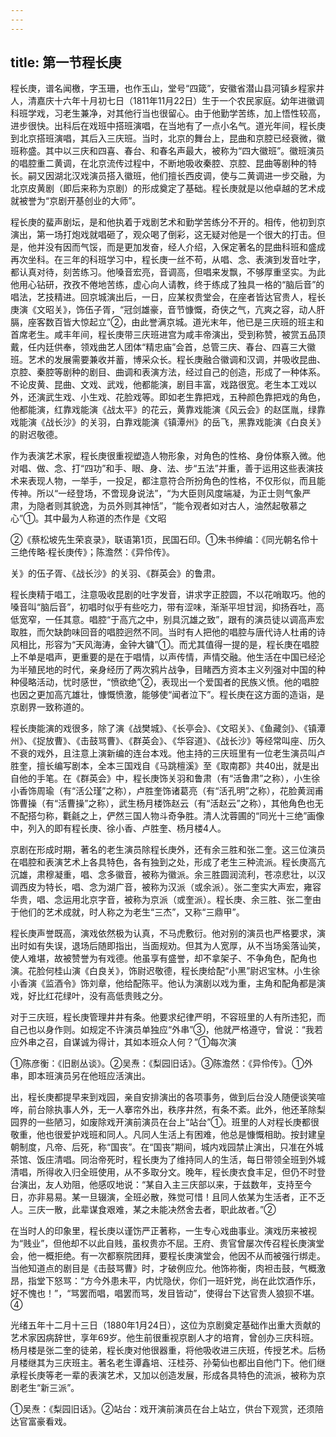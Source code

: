 ```yaml
---
---
---
```

title: 第一节程长庚
---



程长庚，谱名闻檄，字玉珊，也作玉山，堂号“四箴”，安徽省潜山县河镇乡程家井人，清嘉庆十六年十月初七日（1811年11月22日）生于一个农民家庭。幼年进徽调科班学戏，习老生兼净，对其他行当也很留心。由于他勤学苦练，加上悟性较高，进步很快。出科后在戏班中搭班演唱，在当地有了一点小名气。道光年间，程长庚到北京搭班演唱，其后入三庆班。当时，北京的舞台上，昆曲和京腔已经衰微，徽班称盛。其中以三庆和四喜、春台、和春名声最大，被称为“四大徽班”。徽班演员的唱腔重二黄调，在北京流传过程中，不断地吸收秦腔、京腔、昆曲等剧种的特长。嗣又因湖北汉戏演员搭入徽班，他们擅长西皮调，使与二黄调进一步交融，为北京皮黄剧（即后来称为京剧）的形成奠定了基础。程长庚就是以他卓越的艺术成就被誉为“京剧开基创业的大师”。

程长庚的蜚声剧坛，是和他执着于戏剧艺术和勤学苦练分不开的。相传，他初到京演出，第一场打炮戏就唱砸了，观众喝了倒彩，这无疑对他是一个很大的打击。但是，他并没有因而气馁，而是更加发奋，经人介绍，入保定著名的昆曲科班和盛成再次坐科。在三年的科班学习中，程长庚一丝不苟，从唱、念、表演到发音吐字，都认真对待，刻苦练习。他嗓音宏亮，音调高，但唱来发飘，不够厚重坚实。为此他用心钻研，孜孜不倦地苦练，虚心向人请教，终于练成了独具一格的“脑后音”的唱法，艺技精进。回京城演出后，一日，应某权贵堂会，在座者皆达官贵人，程长庚演《文昭关》，饰伍子胥，“冠剑雄豪，音节慷慨，奇侠之气，亢爽之容，动人肝膈，座客数百皆大惊起立”②，由此誉满京城。道光末年，他已是三庆班的班主和首席老生。咸丰年间，程长庚带三庆班进宫为咸丰帝演出，受到称赞，被赏五品顶戴，任内廷供奉，领戏曲艺人团体“精忠庙”会首，总管三庆、春台、四喜三大徽班。艺术的发展需要兼收并蓄，博采众长。程长庚融合徽调和汉调，并吸收昆曲、京腔、秦腔等剧种的剧目、曲调和表演方法，经过自己的创造，形成了一种体系。不论皮黄、昆曲、文戏、武戏，他都能演，剧目丰富，戏路很宽。老生本工戏以外，还演武生戏、小生戏、花脸戏等。即如老生靠把戏，五种颜色靠把戏的角色，他都能演，红靠戏能演《战太平》的花云，黄靠戏能演《风云会》的赵匡胤，绿靠戏能演《战长沙》的关羽，白靠戏能演《镇潭州》的岳飞，黑靠戏能演《白良关》的尉迟敬德。

作为表演艺术家，程长庚很重视塑造人物形象，对角色的性格、身份体察入微。他对唱、做、念、打“四功”和手、眼、身、法、步“五法”并重，善于运用这些表演技术来表现人物，一举手，一投足，都注意符合所扮角色的性格，不仅形似，而且能传神。所以“一经登场，不啻现身说法”，“为大臣则风度端凝，为正士则气象严肃，为隐者则其貌逸，为员外则其神恬”，“能令观者如对古人，油然起敬慕之心”①。其中最为人称道的杰作是《文昭

②《蔡松坡先生荣哀录》，联语第1页，民国石印。①朱书绅编：《同光朝名伶十三绝传略·程长庚传》；陈澹然：《异伶传》。

关》的伍子胥、《战长沙》的关羽、《群英会》的鲁肃。

程长庚精于唱工，注意吸收昆剧的吐字发音，讲求字正腔圆，不以花哨取巧。他的嗓音叫“脑后音”，初唱时似乎有些吃力，带有涩味，渐渐平坦甘润，抑扬吞吐，高低宽窄，一任其意。唱腔“于高亢之中，别具沉雄之致”，跟有的演员徒以调高声宏取胜，而欠缺韵味回音的唱腔迥然不同。当时有人把他的唱腔与唐代诗人杜甫的诗风相比，形容为“天风海涛，金钟大镛”①。而尤其值得一提的是，程长庚在唱腔上不单是唱声，更重要的是在于唱情，以声传情，声情交融。他生活在中国已经沦为半殖民地的时代，亲身经历了两次鸦片战争，目睹西方资本主义列强对中国的种种侵略活动，忧时感世，“愤欲绝”②，表现出一个爱国者的民族义愤。他的唱腔也因之更加高亢雄壮，慷慨愤激，能够使“闻者泣下”。程长庚在这方面的造诣，是京剧界一致称道的。

程长庚能演的戏很多，除了演《战樊城》、《长亭会》、《文昭关》、《鱼藏剑》、《镇潭州》、《捉放曹》、《击鼓骂曹》、《群英会》、《华容道》、《战长沙》等经常叫座、历久不衰的戏外，且注意上演新编的连台本戏。他主持的三庆班里有一位老生演员叫卢胜奎，擅长编写剧本，全本三国戏自《马跳檀溪》至《取南郡》共40出，就是出自他的手笔。在《群英会》中，程长庚饰关羽和鲁肃（有“活鲁肃”之称），小生徐小香饰周瑜（有“活公瑾”之称），卢胜奎饰诸葛亮（有“活孔明”之称），花脸黄润甫饰曹操（有“活曹操”之称），武生杨月楼饰赵云（有“活赵云”之称），其他角色也无不配搭匀称，氍毹之上，俨然三国人物斗奇争胜。清人沈蓉圃的“同光十三绝”画像中，列入的即有程长庚、徐小香、卢胜奎、杨月楼4人。

京剧在形成时期，著名的老生演员除程长庚外，还有余三胜和张二奎。这三位演员在唱腔和表演艺术上各具特色，各有独到之处，形成了老生三种流派。程长庚高亢沉雄，肃穆凝重，唱、念多徽音，被称为徽派。余三胜圆润流利，苍凉悲壮，以汉调西皮为特长，唱、念为湖广音，被称为汉派（或余派）。张二奎实大声宏，雍容华贵，唱、念运用北京字音，被称为京派（或奎派）。程长庚、余三胜、张二奎由于他们的艺术成就，时人称之为老生“三杰”，又称“三鼎甲”。

程长庚声誉既高，演戏依然极为认真，不马虎敷衍。他对别的演员也严格要求，演出时如有失误，退场后随即指出，当面规劝。但其为人宽厚，从不当场奚落讪笑，使人难堪，故被赞誉为有戏德。他虽享有盛誉，却不拿架子、不争角色，配角也演。花脸何桂山演《白良关》，饰尉迟敬德，程长庚给配“小黑”尉迟宝林。小生徐小香演《监酒令》饰刘章，他给配陈平。他认为演剧以戏为重，主角和配角都是演戏，好比红花绿叶，没有高低贵贱之分。

对于三庆班，程长庚管理井井有条。他要求纪律严明，不容班里的人有所违犯，而自己也以身作则。如规定不许演员单独应“外串”③，他就严格遵守，曾说：“我若应外串之召，自谋诚为得计，其如本班众人何？”①每次演

①陈彦衡：《旧剧丛谈》。②吴焘：《梨园旧话》。③陈澹然：《异伶传》。①外串，即本班演员另在他班应活演出。

出，程长庚都提早来到戏园，亲自安排演出的各项事务，做到后台没人随便谈笑喧哗，前台除执事人外，无一人搴帘外出，秩序井然，有条不紊。此外，他还革除梨园界的一些陋习，如废除戏开演前演员在台上“站台”①。班里的人对程长庚都很敬重，他也很爱护戏班和同人。凡同人生活上有困难，他总是慷慨相助。按封建皇朝制度，凡帝、后死，称“国丧”。在“国丧”期间，城内戏园禁止演出，只准在外城茶馆、饭庄清唱。同治帝死时，程长庚为了维持同人的生活，每日带领全班到外城清唱，所得收入归全班使用，从不多取分文。晚年，程长庚衣食丰足，但仍不时登台演出，友人劝阻，他感叹地说：“某自入主三庆部以来，于兹数年，支持至今日，亦非易易。某一旦辍演，全班必散，殊觉可惜！且同人依某为生活者，正不乏人。三庆一散，此辈谋食艰难，某之未能决然舍去者，职此故者。”②

在当时人的印象里，程长庚以谨饬严正著称，一生专心戏曲事业。演戏历来被视为“贱业”，但他却不以此自贱，虽权贵亦不屈。王府、贵官曾屡次传召程长庚演堂会，他一概拒绝。有一次都察院团拜，要程长庚演堂会，他因不从而被强行绑走。当他知道点的剧目是《击鼓骂曹》时，才破例应允。他饰祢衡，肉袒击鼓，气概激昂，指堂下怒骂：“方今外患未平，内忧隐伏，你们一班奸党，尚在此饮酒作乐，好不愧也！”，“骂罢而唱，唱罢而骂，发目皆动”，使得台下达官贵人狼狈不堪。④

光绪五年十二月十三日（1880年1月24日），这位为京剧奠定基础作出重大贡献的艺术家因病辞世，享年69岁。他生前很重视京剧人才的培育，曾创办三庆科班。杨月楼是张二奎的徒弟，程长庚对他很器重，将他吸收进三庆班，传授艺术。后杨月楼继其为三庆班主。著名老生谭鑫培、汪桂芬、孙菊仙也都出自他门下。他们继承程长庚等老一辈的表演艺术，又加以创造发展，形成各具特色的流派，被称为京剧老生“新三派”。

①吴焘：《梨园旧话》。②站台：戏开演前演员在台上站立，供台下观赏，还须陪达官富豪看戏。